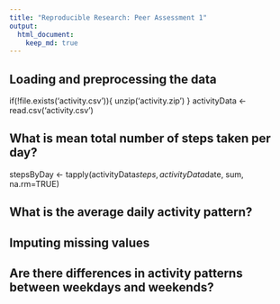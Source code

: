 ```yaml
---
title: "Reproducible Research: Peer Assessment 1"
output: 
  html_document:
    keep_md: true
---
```



## Loading and preprocessing the data
if(!file.exists('activity.csv')){
    unzip('activity.zip')
}
activityData <- read.csv('activity.csv')


## What is mean total number of steps taken per day?

stepsByDay <- tapply(activityData$steps, activityData$date, sum, na.rm=TRUE)

## What is the average daily activity pattern?



## Imputing missing values



## Are there differences in activity patterns between weekdays and weekends?
